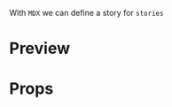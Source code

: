 
<Meta title="Dropdown" />

With `MDX` we can define a story for `stories`

# Preview

<Preview>
  <Story
    name="Dropdown"
    parameters={{
      design: {
        type: "figma",
        url:
          "https://www.figma.com/file/JdbljcIvyMoEVsBZgsg7bbu8/1.-Apps-Styleguide-and-Components?node-id=3007%3A0",
      },
    }}
  >
    <Dropdown label="label" placeholder="placeholder" />
    <Dropdown label="label2" placeholder="placeholder2" />
  </Story>
</Preview>

# Props

<Props of={Dropdown} />
